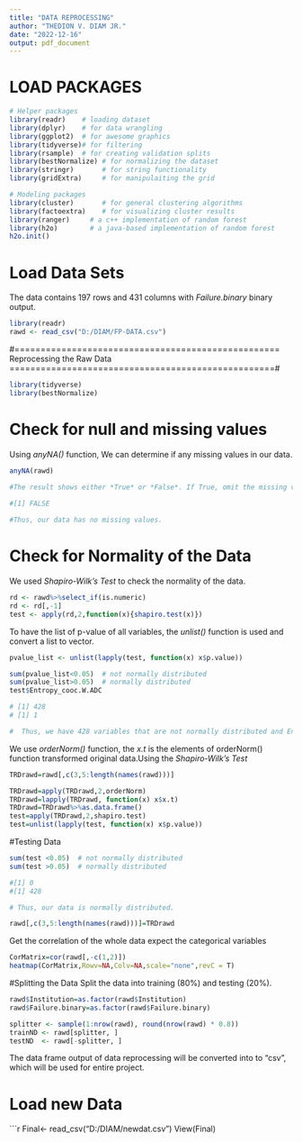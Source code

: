---
title: "DATA REPROCESSING"
author: "THEDION V. DIAM JR."
date: "2022-12-16"
output: pdf_document
---

# LOAD PACKAGES

```{r}
# Helper packages
library(readr)    # loading dataset
library(dplyr)    # for data wrangling
library(ggplot2)  # for awesome graphics
library(tidyverse)# for filtering 
library(rsample)  # for creating validation splits
library(bestNormalize) # for normalizing the dataset
library(stringr)       # for string functionality
library(gridExtra)     # for manipulaiting the grid

# Modeling packages
library(cluster)       # for general clustering algorithms
library(factoextra)    # for visualizing cluster results
library(ranger)     # a c++ implementation of random forest 
library(h2o)        # a java-based implementation of random forest
h2o.init()
```

# Load Data Sets
The data contains 197 rows and 431 columns with *Failure.binary* binary output.
```{r}
library(readr)
rawd <- read_csv("D:/DIAM/FP-DATA.csv")
```


#=================================================== Reprocessing the Raw Data ===================================================#
```{r}
library(tidyverse)
library(bestNormalize)
```

# Check for null and missing values
Using *anyNA()* function, We can determine if any missing values in our data.
```{r}
anyNA(rawd)

#The result shows either *True* or *False*. If True, omit the missing values using *na.omit()*
  
#[1] FALSE

#Thus, our data has no missing values.
```

# Check for Normality of the Data
We used *Shapiro-Wilk's Test* to check the normality of the data.

```{r,warning=F}
rd <- rawd%>%select_if(is.numeric) 
rd <- rd[,-1]
test <- apply(rd,2,function(x){shapiro.test(x)})
```


To have the list of p-value of all variables, the *unlist()* function is used and convert a list to vector.
```{r}
pvalue_list <- unlist(lapply(test, function(x) x$p.value))
```


```{r}
sum(pvalue_list<0.05)  # not normally distributed
sum(pvalue_list>0.05)  # normally distributed
test$Entropy_cooc.W.ADC

# [1] 428
# [1] 1

#  Thus, we have 428 variables that are not normally distributed and Entropy_cooc.W.ADC is normally distributed.
```

We use *orderNorm()* function, the *x.t*	is the elements of orderNorm() function transformed original data.Using the *Shapiro-Wilk's Test*
```{r,warning=F}
TRDrawd=rawd[,c(3,5:length(names(rawd)))]

TRDrawd=apply(TRDrawd,2,orderNorm)
TRDrawd=lapply(TRDrawd, function(x) x$x.t)
TRDrawd=TRDrawd%>%as.data.frame()
test=apply(TRDrawd,2,shapiro.test)
test=unlist(lapply(test, function(x) x$p.value))
```

#Testing Data 
```{r,warning=F}
sum(test <0.05)  # not normally distributed
sum(test >0.05)  # normally distributed

#[1] 0
#[1] 428

# Thus, our data is normally distributed.
```


```{r}
rawd[,c(3,5:length(names(rawd)))]=TRDrawd
```

Get the correlation of the whole data expect the categorical variables
```{r}
CorMatrix=cor(rawd[,-c(1,2)])
heatmap(CorMatrix,Rowv=NA,Colv=NA,scale="none",revC = T)
```

#Splitting the Data
Split the data into training (80%) and testing (20%).
```{r}
rawd$Institution=as.factor(rawd$Institution)
rawd$Failure.binary=as.factor(rawd$Failure.binary)
```

```{r}
splitter <- sample(1:nrow(rawd), round(nrow(rawd) * 0.8))
trainND <- rawd[splitter, ]
testND  <- rawd[-splitter, ]
```

The data frame output of data reprocessing will be converted into to "csv", which will be used for entire project.

# Load new Data 
```{r}
Final<-  read_csv("D:/DIAM/newdat.csv")
View(Final)

